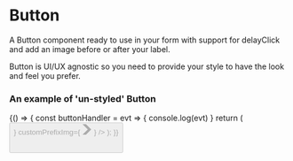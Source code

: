 
<Meta title="DCXLibrary/Form/Button" component={Button} />

# Button

A Button component ready to use in your form with support for delayClick and add an image before or after your label.

Button is UI/UX agnostic so you need to provide your style to have the look
and feel you prefer.


### An example of 'un-styled' Button

<Canvas>
  <Story name="un-styled">
    {() => {
      const buttonHandler = evt => {
        console.log(evt)
      }
      return (
        <Button
            label="Submit"
            disabled={false}
            onClick={buttonHandler}
            ariaLabel="label"
            disableClickForMs={0}
            customPostfixImg={
                <svg
                xmlns="http://www.w3.org/2000/svg"
                width="17.5"
                height="19"
                viewBox="0 0 33 40"
                aria-hidden="true"
                focusable="false"
                >
                <path fill="currentColor" d="M0 0h13l20 20-20 20H0l20-20z"></path>
                </svg>
            }
            customPrefixImg={
                <svg
                xmlns="http://www.w3.org/2000/svg"
                width="17.5"
                height="19"
                viewBox="0 0 33 40"
                aria-hidden="true"
                focusable="false"
                >
                <path fill="currentColor" d="M0 0h13l20 20-20 20H0l20-20z"></path>
                </svg>
            }
        />
      );
    }}
  </Story>
</Canvas>

```js
```

<Props of={Button} />
